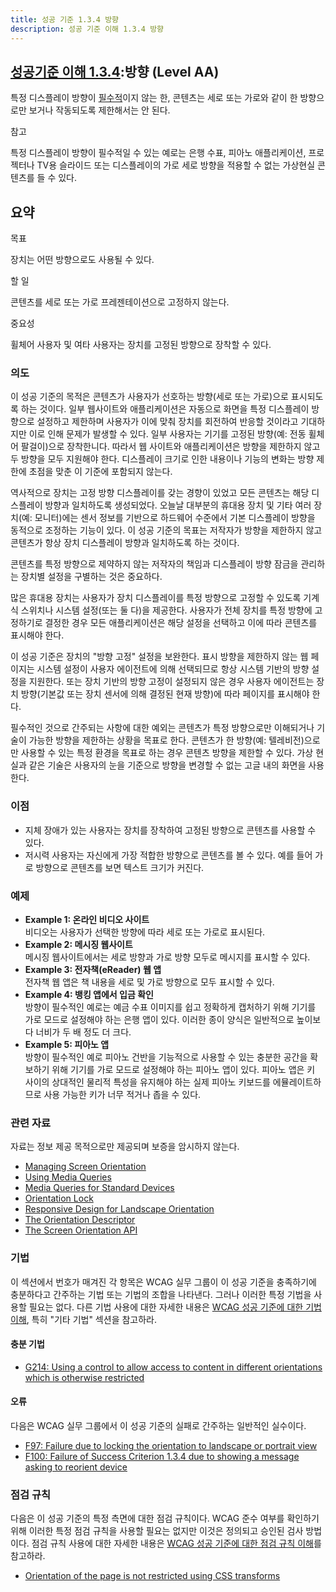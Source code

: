 ```yaml
---
title: 성공 기준 1.3.4 방향
description: 성공 기준 이해 1.3.4 방향
---
```



## [성공기준 이해 1.3.4](https://w3.org/TR/WCAG22#orientation):방향 (Level AA)

<Card title="성공 기준 (SC)"></Card>

특정 디스플레이 방향이 [필수적](../../../glossary/essential)이지 않는 한, 콘텐츠는 세로 또는 가로와 같이 한 방향으로만 보거나 작동되도록 제한해서는 안 된다.

참고

특정 디스플레이 방향이 필수적일 수 있는 예로는 은행 수표, 피아노 애플리케이션, 프로젝터나 TV용 슬라이드 또는 디스플레이의 가로 세로 방향을 적용할 수 없는 가상현실 콘텐츠를 들 수 있다.

## 요약


목표

장치는 어떤 방향으로도 사용될 수 있다.

할 일

콘텐츠를 세로 또는 가로 프레젠테이션으로 고정하지 않는다.

중요성

휠체어 사용자 및 여타 사용자는 장치를 고정된 방향으로 장착할 수 있다.

### 의도

이 성공 기준의 목적은 콘텐츠가 사용자가 선호하는 방향(세로 또는 가로)으로 표시되도록 하는 것이다. 일부 웹사이트와 애플리케이션은 자동으로 화면을 특정 디스플레이 방향으로 설정하고 제한하며 사용자가 이에 맞춰 장치를 회전하여 반응할 것이라고 기대하지만 이로 인해 문제가 발생할 수 있다. 일부 사용자는 기기를 고정된 방향(예: 전동 휠체어 팔걸이)으로 장착한니다. 따라서 웹 사이트와 애플리케이션은 방향을 제한하지 않고 두 방향을 모두 지원해야 한다. 디스플레이 크기로 인한 내용이나 기능의 변화는 방향 제한에 초점을 맞춘 이 기준에 포함되지 않는다.

역사적으로 장치는 고정 방향 디스플레이를 갖는 경향이 있었고 모든 콘텐츠는 해당 디스플레이 방향과 일치하도록 생성되었다. 오늘날 대부분의 휴대용 장치 및 기타 여러 장치(예: 모니터)에는 센서 정보를 기반으로 하드웨어 수준에서 기본 디스플레이 방향을 동적으로 조정하는 기능이 있다. 이 성공 기준의 목표는 저작자가 방향을 제한하지 않고 콘텐츠가 항상 장치 디스플레이 방향과 일치하도록 하는 것이다.

콘텐츠를 특정 방향으로 제약하지 않는 저작자의 책임과 디스플레이 방향 잠금을 관리하는 장치별 설정을 구별하는 것은 중요하다.

많은 휴대용 장치는 사용자가 장치 디스플레이를 특정 방향으로 고정할 수 있도록 기계식 스위치나 시스템 설정(또는 둘 다)을 제공한다. 사용자가 전체 장치를 특정 방향에 고정하기로 결정한 경우 모든 애플리케이션은 해당 설정을 선택하고 이에 따라 콘텐츠를 표시해야 한다.

이 성공 기준은 장치의 "방향 고정" 설정을 보완한다. 표시 방향을 제한하지 않는 웹 페이지는 시스템 설정이 사용자 에이전트에 의해 선택되므로 항상 시스템 기반의 방향 설정을 지원한다. 또는 장치 기반의 방향 고정이 설정되지 않은 경우 사용자 에이전트는 장치 방향(기본값 또는 장치 센서에 의해 결정된 현재 방향)에 따라 페이지를 표시해야 한다.

필수적인 것으로 간주되는 사항에 대한 예외는 콘텐츠가 특정 방향으로만 이해되거나 기술이 가능한 방향을 제한하는 상황을 목표로 한다. 콘텐츠가 한 방향(예: 텔레비전)으로만 사용할 수 있는 특정 환경을 목표로 하는 경우 콘텐츠 방향을 제한할 수 있다. 가상 현실과 같은 기술은 사용자의 눈을 기준으로 방향을 변경할 수 없는 고글 내의 화면을 사용한다.

### 이점

*   지체 장애가 있는 사용자는 장치를 장착하여 고정된 방향으로 콘텐츠를 사용할 수 있다.
*   저시력 사용자는 자신에게 가장 적합한 방향으로 콘텐츠를 볼 수 있다. 예를 들어 가로 방향으로 콘텐츠를 보면 텍스트 크기가 커진다.

### 예제

*   **Example 1: 온라인 비디오 사이트**  
    비디오는 사용자가 선택한 방향에 따라 세로 또는 가로로 표시된다.
*   **Example 2: 메시징 웹사이트**  
    메시징 웹사이트에서는 세로 방향과 가로 방향 모두로 메시지를 표시할 수 있다.
*   **Example 3: 전자책(eReader) 웹 앱**  
    전자책 웹 앱은 책 내용을 세로 및 가로 방향으로 모두 표시할 수 있다.
*   **Example 4: 뱅킹 앱에서 입금 확인**  
    방향이 필수적인 예로는 예금 수표 이미지를 쉽고 정확하게 캡처하기 위해 기기를 가로 모드로 설정해야 하는 은행 앱이 있다. 이러한 종이 양식은 일반적으로 높이보다 너비가 두 배 정도 더 크다.
*   **Example 5: 피아노 앱**  
    방향이 필수적인 예로 피아노 건반을 기능적으로 사용할 수 있는 충분한 공간을 확보하기 위해 기기를 가로 모드로 설정해야 하는 피아노 앱이 있다. 피아노 앱은 키 사이의 상대적인 물리적 특성을 유지해야 하는 실제 피아노 키보드를 에뮬레이트하므로 사용 가능한 키가 너무 적거나 좁을 수 있다.

### 관련 자료

자료는 정보 제공 목적으로만 제공되며 보증을 암시하지 않는다.

*   [Managing Screen Orientation](https://developer.mozilla.org/en-US/docs/Web/API/CSS_Object_Model/Managing_screen_orientation)
*   [Using Media Queries](https://developer.mozilla.org/en-US/docs/Web/CSS/Media_Queries/Using_media_queries)
*   [Media Queries for Standard Devices](https://css-tricks.com/snippets/css/media-queries-for-standard-devices/)
*   [Orientation Lock](https://css-tricks.com/snippets/css/orientation-lock/)
*   [Responsive Design for Landscape Orientation](https://css-tricks.com/forums/topic/responsive-design-for-landscape-orientation/)
*   [The Orientation Descriptor](https://www.w3.org/TR/css-device-adapt-1/#orientation-desc)
*   [The Screen Orientation API](https://www.w3.org/TR/screen-orientation/)

### 기법

이 섹션에서 번호가 매겨진 각 항목은 WCAG 실무 그룹이 이 성공 기준을 충족하기에 충분하다고 간주하는 기법 또는 기법의 조합을 나타낸다. 그러나 이러한 특정 기법을 사용할 필요는 없다. 다른 기법 사용에 대한 자세한 내용은 [WCAG 성공 기준에 대한 기법 이해](understanding-techniques), 특히 "기타 기법" 섹션을 참고하라.

#### 충분 기법

*   [G214: Using a control to allow access to content in different orientations which is otherwise restricted](https://www.w3.org/WAI/WCAG22/Techniques/general/G214)

#### 오류

다음은 WCAG 실무 그룹에서 이 성공 기준의 실패로 간주하는 일반적인 실수이다.

*   [F97: Failure due to locking the orientation to landscape or portrait view](https://www.w3.org/WAI/WCAG22/Techniques/failures/F97)
*   [F100: Failure of Success Criterion 1.3.4 due to showing a message asking to reorient device](https://www.w3.org/WAI/WCAG22/Techniques/failures/F100)

### 점검 규칙

다음은 이 성공 기준의 특정 측면에 대한 점검 규칙이다. WCAG 준수 여부를 확인하기 위해 이러한 특정 점검 규칙을 사용할 필요는 없지만 이것은 정의되고 승인된 검사 방법이다. 점검 규칙 사용에 대한 자세한 내용은 [WCAG 성공 기준에 대한 점검 규칙 이해](understanding-act-rules.html)를 참고하라.

*   [Orientation of the page is not restricted using CSS transforms](/WAI/standards-guidelines/act/rules/b33eff/proposed/)

